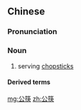 ==Chinese==
{{zh-forms}}

===Pronunciation===
{{zh-pron
|m=gōngkuài
|c=gung1 faai3
|cat=n
}}

===Noun===
{{zh-noun}}

# serving [[chopsticks]]

====Derived terms====
{{zh-der|公筷母匙}}

[[mg:公筷]]
[[zh:公筷]]